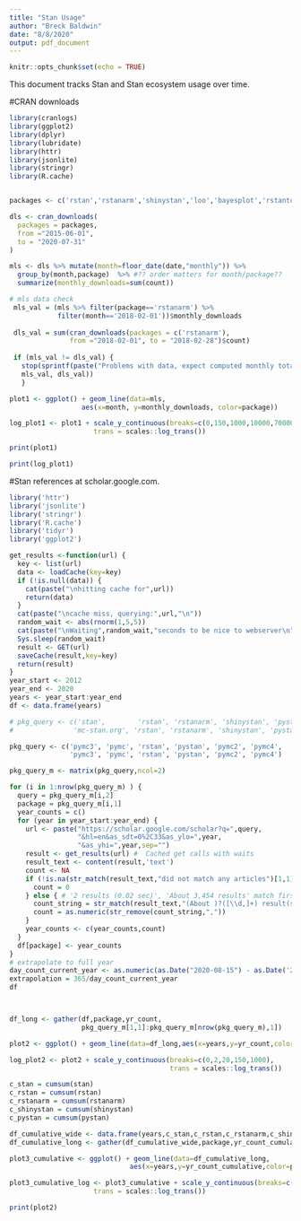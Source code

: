 ```yaml
---
title: "Stan Usage"
author: "Breck Baldwin"
date: "8/8/2020"
output: pdf_document
---
```


```r
knitr::opts_chunk$set(echo = TRUE)
```

This document tracks Stan and Stan ecosystem usage over time. 

#CRAN downloads

```r
library(cranlogs)
library(ggplot2)
library(dplyr)
library(lubridate)
library(httr)
library(jsonlite)
library(stringr)
library(R.cache)


packages <- c('rstan','rstanarm','shinystan','loo','bayesplot','rstantools')

dls <- cran_downloads(
  packages = packages, 
  from ="2015-06-01",
  to = "2020-07-31"
)

mls <- dls %>% mutate(month=floor_date(date,"monthly")) %>% 
  group_by(month,package)  %>% #?? order matters for month/package??
  summarize(monthly_downloads=sum(count))

# mls data check
 mls_val = (mls %>% filter(package=='rstanarm') %>%
            filter(month=='2018-02-01'))$monthly_downloads 
 
 dls_val = sum(cran_downloads(packages = c('rstanarm'), 
               from ="2018-02-01", to = "2018-02-28")$count)
 
 if (mls_val != dls_val) {
   stop(sprintf(paste("Problems with data, expect computed monthly total",        "mls_val=%d and more simply computed monthly total dls_val=%d to be equal"),
   mls_val, dls_val))
   }

plot1 <- ggplot() + geom_line(data=mls,
                  aes(x=month, y=monthly_downloads, color=package))

log_plot1 <- plot1 + scale_y_continuous(breaks=c(0,150,1000,10000,70000), 
                     trans = scales::log_trans())

```
```r
print(plot1)
```


```r
print(log_plot1)
```

#Stan references at scholar.google.com. 

```r
library('httr')
library('jsonlite')
library('stringr')
library('R.cache')
library('tidyr')
library('ggplot2')

get_results <-function(url) {
  key <- list(url)
  data <- loadCache(key=key)
  if (!is.null(data)) {
    cat(paste("\nhitting cache for",url))
    return(data)
  }
  cat(paste("\ncache miss, querying:",url,"\n"))
  random_wait <- abs(rnorm(1,5,5))
  cat(paste("\nWaiting",random_wait,"seconds to be nice to webserver\n"))
  Sys.sleep(random_wait)
  result <- GET(url)
  saveCache(result,key=key)
  return(result)
}
year_start <- 2012
year_end <- 2020
years <- year_start:year_end
df <- data.frame(years)

# pkg_query <- c('stan',        'rstan', 'rstanarm', 'shinystan', 'pystan',
#               'mc-stan.org', 'rstan', 'rstanarm', 'shinystan', 'pystan')

pkg_query <- c('pymc3', 'pymc', 'rstan', 'pystan', 'pymc2', 'pymc4',
               'pymc3', 'pymc', 'rstan', 'pystan', 'pymc2', 'pymc4')

pkg_query_m <- matrix(pkg_query,ncol=2)

for (i in 1:nrow(pkg_query_m) ) {
  query = pkg_query_m[i,2]
  package = pkg_query_m[i,1]
  year_counts = c()
  for (year in year_start:year_end) {
    url <- paste("https://scholar.google.com/scholar?q=",query,
                 "&hl=en&as_sdt=0%2C33&as_ylo=",year,
                 "&as_yhi=",year,sep="")
    result <- get_results(url) #  Cached get calls with waits
    result_text <- content(result,'text')
    count <- NA
    if (!is.na(str_match(result_text,"did not match any articles")[1,1])) {
      count = 0
    } else { # '2 results (0.02 sec)', 'About 3,454 results' match first instance of
      count_string = str_match(result_text,"(About )?([\\d,]+) result(s)?")[1,3]
      count = as.numeric(str_remove(count_string,","))
    }
    year_counts <- c(year_counts,count)
  }
  df[package] <- year_counts
}
# extrapolate to full year
day_count_current_year <- as.numeric(as.Date("2020-08-15") - as.Date('2020-01-01'))
extrapolation = 365/day_count_current_year
df



df_long <- gather(df,package,yr_count,
                  pkg_query_m[1,1]:pkg_query_m[nrow(pkg_query_m),1])

plot2 <- ggplot() + geom_line(data=df_long,aes(x=years,y=yr_count,color=package))

log_plot2 <- plot2 + scale_y_continuous(breaks=c(0,2,20,150,1000),
                                        trans = scales::log_trans())

c_stan = cumsum(stan)
c_rstan = cumsum(rstan)
c_rstanarm = cumsum(rstanarm)
c_shinystan = cumsum(shinystan)
c_pystan = cumsum(pystan)

df_cumulative_wide <- data.frame(years,c_stan,c_rstan,c_rstanarm,c_shinystan,c_pystan)
df_cumulative_long <- gather(df_cumulative_wide,package,yr_count_cumulative,c_stan:c_pystan)

plot3_cumulative <- ggplot() + geom_line(data=df_cumulative_long,
                              aes(x=years,y=yr_count_cumulative,color=package))

plot3_cumulative_log <- plot3_cumulative + scale_y_continuous(breaks=c(0,10,150,3000),
                     trans = scales::log_trans())
```

```r
print(plot2)
```